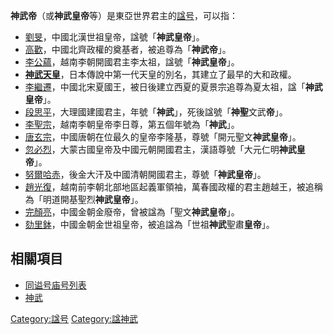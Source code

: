 '''神武帝'''（或'''神武皇帝'''等）是東亞世界君主的[[諡号|諡号]]，可以指：

* [[劉旻|劉旻]]，中國北漢世祖皇帝，諡號「'''神武皇帝'''」。
* [[高歡|高歡]]，中國北齊政權的奠基者，被追尊為「'''神武帝'''」。
* [[李公蘊|李公蘊]]，越南李朝開國君主李太祖，諡號「'''神武皇帝'''」。
* '''[[神武天皇|神武天皇]]'''，日本傳說中第一代天皇的別名，其建立了最早的大和政權。
* [[李繼遷|李繼遷]]，中國北宋夏國王，被日後建立西夏的夏景宗追尊為夏太祖，諡「'''神武皇帝'''」。
* [[段思平|段思平]]，大理國建國君主，年號「'''神武'''」，死後諡號「'''神聖'''文武'''帝'''」。
* [[李聖宗|李聖宗]]，越南李朝皇帝李日尊，第五個年號為「'''神武'''」。
* [[唐玄宗|唐玄宗]]，中國唐朝在位最久的皇帝李隆基，尊號「開元聖文'''神武皇帝'''」。
* [[忽必烈|忽必烈]]，大蒙古國皇帝及中國元朝開國君主，漢語尊號「大元仁明'''神武皇帝'''」。
* [[努爾哈赤|努爾哈赤]]，後金大汗及中國清朝開國君主，尊號「'''神武皇帝'''」。
* [[趙光復|趙光復]]，越南前李朝北部地區起義軍領袖，萬春國政權的君主趙越王，被追稱為「明道開基聖烈'''神武皇帝'''」。
* [[完顏亮|完顏亮]]，中國金朝金廢帝，曾被諡為「聖文'''神武皇帝'''」。
* [[劾里鉢|劾里鉢]]，中國金朝金世祖皇帝，被追諡為「世祖'''神武'''聖肅'''皇帝'''」。

== 相關項目 ==
* [[同谥号庙号列表|同谥号庙号列表]]
* [[神武|神武]]

{{disambig|T}}
[[Category:諡号|Category:諡号]]
[[Category:諡神武|Category:諡神武]]